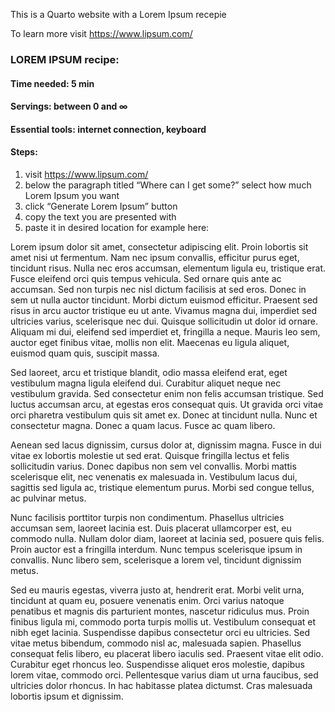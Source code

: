This is a Quarto website with a Lorem Ipsum recepie

To learn more visit <https://www.lipsum.com/>

### LOREM IPSUM recipe:

#### Time needed: 5 min

#### Servings: between 0 and ∞

#### Essential tools: internet connection, keyboard

#### Steps:

1)  visit <https://www.lipsum.com/>
2)  below the paragraph titled "Where can I get some?" select how much Lorem Ipsum you want
3)  click "Generate Lorem Ipsum" button
4)  copy the text you are presented with
5)  paste it in desired location for example here:

::: callout-note
Lorem ipsum dolor sit amet, consectetur adipiscing elit. Proin lobortis sit amet nisi ut fermentum. Nam nec ipsum convallis, efficitur purus eget, tincidunt risus. Nulla nec eros accumsan, elementum ligula eu, tristique erat. Fusce eleifend orci quis tempus vehicula. Sed ornare quis ante ac accumsan. Sed non turpis nec nisl dictum facilisis at sed eros. Donec in sem ut nulla auctor tincidunt. Morbi dictum euismod efficitur. Praesent sed risus in arcu auctor tristique eu ut ante. Vivamus magna dui, imperdiet sed ultricies varius, scelerisque nec dui. Quisque sollicitudin ut dolor id ornare. Aliquam mi dui, eleifend sed imperdiet et, fringilla a neque. Mauris leo sem, auctor eget finibus vitae, mollis non elit. Maecenas eu ligula aliquet, euismod quam quis, suscipit massa.

Sed laoreet, arcu et tristique blandit, odio massa eleifend erat, eget vestibulum magna ligula eleifend dui. Curabitur aliquet neque nec vestibulum gravida. Sed consectetur enim non felis accumsan tristique. Sed luctus accumsan arcu, at egestas eros consequat quis. Ut gravida orci vitae orci pharetra vestibulum quis sit amet ex. Donec at tincidunt nulla. Nunc et consectetur magna. Donec a quam lacus. Fusce ac quam libero.

Aenean sed lacus dignissim, cursus dolor at, dignissim magna. Fusce in dui vitae ex lobortis molestie ut sed erat. Quisque fringilla lectus et felis sollicitudin varius. Donec dapibus non sem vel convallis. Morbi mattis scelerisque elit, nec venenatis ex malesuada in. Vestibulum lacus dui, sagittis sed ligula ac, tristique elementum purus. Morbi sed congue tellus, ac pulvinar metus.

Nunc facilisis porttitor turpis non condimentum. Phasellus ultricies accumsan sem, laoreet lacinia est. Duis placerat ullamcorper est, eu commodo nulla. Nullam dolor diam, laoreet at lacinia sed, posuere quis felis. Proin auctor est a fringilla interdum. Nunc tempus scelerisque ipsum in convallis. Nunc libero sem, scelerisque a lorem vel, tincidunt dignissim metus.

Sed eu mauris egestas, viverra justo at, hendrerit erat. Morbi velit urna, tincidunt at quam eu, posuere venenatis enim. Orci varius natoque penatibus et magnis dis parturient montes, nascetur ridiculus mus. Proin finibus ligula mi, commodo porta turpis mollis ut. Vestibulum consequat et nibh eget lacinia. Suspendisse dapibus consectetur orci eu ultricies. Sed vitae metus bibendum, commodo nisl ac, malesuada sapien. Phasellus consequat felis libero, eu placerat libero iaculis sed. Praesent vitae elit odio. Curabitur eget rhoncus leo. Suspendisse aliquet eros molestie, dapibus lorem vitae, commodo orci. Pellentesque varius diam ut urna faucibus, sed ultricies dolor rhoncus. In hac habitasse platea dictumst. Cras malesuada lobortis ipsum et dignissim.
:::
